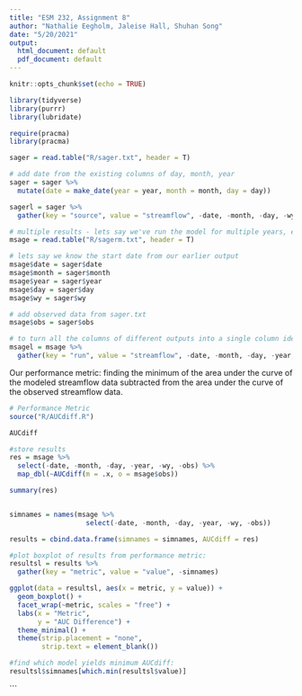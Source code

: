 ```yaml
---
title: "ESM 232, Assignment 8"
author: "Nathalie Eegholm, Jaleise Hall, Shuhan Song"
date: "5/20/2021"
output:
  html_document: default
  pdf_document: default
---
```


```r
knitr::opts_chunk$set(echo = TRUE)

library(tidyverse)
library(purrr)
library(lubridate)

require(pracma)
library(pracma)
```


```r

sager = read.table("R/sager.txt", header = T)

# add date from the existing columns of day, month, year
sager = sager %>% 
  mutate(date = make_date(year = year, month = month, day = day))

sagerl = sager %>% 
  gather(key = "source", value = "streamflow", -date, -month, -day, -wy, -wyd, -year)

# multiple results - lets say we've run the model for multiple years, each column is streamflow for a different parameter set
msage = read.table("R/sagerm.txt", header = T)

# lets say we know the start date from our earlier output
msage$date = sager$date
msage$month = sager$month
msage$year = sager$year
msage$day = sager$day
msage$wy = sager$wy

# add observed data from sager.txt
msage$obs = sager$obs

# to turn all the columns of different outputs into a single column identified by "run"
msagel = msage %>% 
  gather(key = "run", value = "streamflow", -date, -month, -day, -year, -wy, -obs)

```

Our performance metric: finding the minimum of the area under the curve of the modeled streamflow data subtracted from the area under the curve of the observed streamflow data. 

```r

# Performance Metric
source("R/AUCdiff.R")

AUCdiff

#store results
res = msage %>% 
  select(-date, -month, -day, -year, -wy, -obs) %>% 
  map_dbl(~AUCdiff(m = .x, o = msage$obs))

summary(res)


simnames = names(msage %>% 
                   select(-date, -month, -day, -year, -wy, -obs))

results = cbind.data.frame(simnames = simnames, AUCdiff = res)

#plot boxplot of results from performance metric:
resultsl = results %>% 
  gather(key = "metric", value = "value", -simnames)

ggplot(data = resultsl, aes(x = metric, y = value)) +
  geom_boxplot() +
  facet_wrap(~metric, scales = "free") +
  labs(x = "Metric", 
       y = "AUC Difference") +
  theme_minimal() +
  theme(strip.placement = "none",
        strip.text = element_blank())

#find which model yields minimum AUCdiff: 
resultsl$simnames[which.min(resultsl$value)]

```




```
